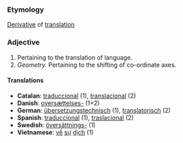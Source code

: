 ===Etymology===
[[Derivative]] of [[translation]]

===Adjective===
#Pertaining to the translation of language.
#''Geometry.'' Pertaining to the shifting of co-ordinate axes.
====Translations====
*'''Catalan''': [[traduccional]] (1), [[translacional]] (2)
*'''Danish''': [[oversættelses-]] (1+2)
*'''German''': [[übersetzungstechnisch]] (1), [[translatorisch]] (2)
*'''Spanish''': [[traduccional]] (1), [[traslacional]] (2)
*'''Swedish''': [[översättnings-]] (1)
*'''Vietnamese''': [[về]] [[sự]] [[dịch]] (1)